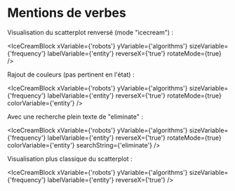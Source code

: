 
# Mentions de verbes

Visualisation du scatterplot renversé (mode "icecream") :

<IceCreamBlock 
  xVariable={'robots'} 
  yVariable={'algorithms'} 
  sizeVariable={'frequency'} 
  labelVariable={'entity'}
  reverseX={'true'}
  rotateMode={true}
/>

Rajout de couleurs (pas pertinent en l'état) : 

<IceCreamBlock 
  xVariable={'robots'} 
  yVariable={'algorithms'} 
  sizeVariable={'frequency'} 
  labelVariable={'entity'}
  reverseX={'true'}
  rotateMode={true}
  colorVariable={'entity'}
/>

Avec une recherche plein texte de "eliminate" : 

<IceCreamBlock 
  xVariable={'robots'} 
  yVariable={'algorithms'} 
  sizeVariable={'frequency'} 
  labelVariable={'entity'}
  reverseX={'true'}
  rotateMode={true}
  colorVariable={'entity'}
  searchString={'eliminate'}
/>

Visualisation plus classique du scatterplot :

<IceCreamBlock 
  xVariable={'robots'} 
  yVariable={'algorithms'} 
  sizeVariable={'frequency'} 
  labelVariable={'entity'}
  reverseX={'true'}
/>